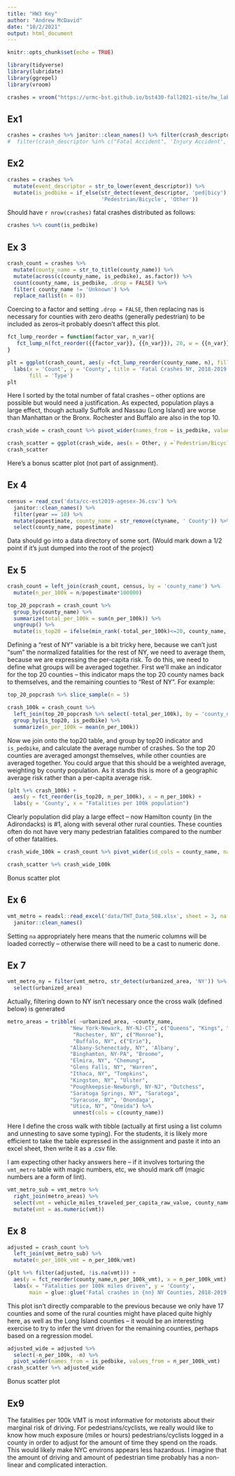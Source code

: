 ```yaml
---
title: "HW3 Key"
author: "Andrew McDavid"
date: "10/2/2021"
output: html_document
---
```


```r
knitr::opts_chunk$set(echo = TRUE)
```

```r
library(tidyverse)
library(lubridate)
library(ggrepel)
library(vroom)
```

```r
crashes = vroom("https://urmc-bst.github.io/bst430-fall2021-site/hw_lab_instruction/hw02-accidents/data/ny_collisions_2018_2019.csv.gz")
```

## Ex1

```r
crashes = crashes %>% janitor::clean_names() %>% filter(crash_descriptor %in% c("Fatal Accident"))
#  filter(crash_descriptor %in% c("Fatal Accident", 'Injury Accident', 'Property Damage & Injury Accident'))
```

## Ex2

```r
crashes = crashes %>% 
  mutate(event_descriptor = str_to_lower(event_descriptor)) %>% 
  mutate(is_pedbike = if_else(str_detect(event_descriptor, 'ped|bicy'), 
                              'Pedestrian/Bicycle', 'Other'))
```

Should have `r nrow(crashes)` fatal crashes distributed as follows:

```r
crashes %>% count(is_pedbike)
```



## Ex 3

```r
crash_count = crashes %>% 
  mutate(county_name = str_to_title(county_name)) %>% 
  mutate(across(c(county_name, is_pedbike), as.factor)) %>% 
  count(county_name, is_pedbike, .drop = FALSE) %>%
  filter( county_name != 'Unknown') %>% 
  replace_na(list(n = 0))
```

Coercing to a factor and setting `.drop = FALSE`, then replacing nas is necessary for counties with zero deaths (generally pedestrian) to be included as zeros--it probably doesn't affect this plot.

```r
fct_lump_reorder = function(factor_var, n_var){
   fct_lump_n(fct_reorder({{factor_var}}, {{n_var}}), 20, w = {{n_var}}, other_level = "Rest of NY")
}

plt = ggplot(crash_count, aes(y =fct_lump_reorder(county_name, n), fill = is_pedbike, x = n)) + geom_col() + theme_minimal() +
  labs(x = 'Count', y = 'County', title = 'Fatal Crashes NY, 2018-2019',
       fill = 'Type')
plt
```

Here I sorted by the total number of fatal crashes -- other options are possible but would need a justification.
As expected, population plays a large effect, though actually Suffolk and Nassau  (Long Island) are worse than Manhattan or the Bronx.  Rochester and Buffalo are also in the top 10. 

```r
crash_wide = crash_count %>% pivot_wider(names_from = is_pedbike, values_from = n, values_fill = 0)

crash_scatter = ggplot(crash_wide, aes(x = Other, y =`Pedestrian/Bicycle`)) + geom_point() + geom_text_repel(aes(label = county_name), max.overlaps = 20)
crash_scatter
```

Here's a bonus scatter plot (not part of assignment).

## Ex 4

```r
census = read_csv('data/cc-est2019-agesex-36.csv') %>% 
  janitor::clean_names() %>% 
  filter(year == 10) %>% 
  mutate(popestimate, county_name = str_remove(ctyname, ' County')) %>% 
  select(county_name, popestimate)
```

Data should go into a data directory of some sort. (Would mark down a 1/2 point if it's just dumped into the root of the project)

## Ex 5

```r
crash_count = left_join(crash_count, census, by = 'county_name') %>% 
  mutate(n_per_100k = n/popestimate*100000)

top_20_popcrash = crash_count %>% 
  group_by(county_name) %>% 
  summarize(total_per_100k = sum(n_per_100k)) %>% 
  ungroup() %>% 
  mutate(is_top20 = ifelse(min_rank(-total_per_100k)<=20, county_name, "Rest of NY"))
```

Defining a "rest of NY" variable is a bit tricky here, because we can't just "sum" the normalized
fatalities for the rest of NY, we need to average them, because we are expressing  the per-capita risk.
To do this, we need to define what groups will be averaged together.
First we'll make an indicator for the top 20 counties -- 
this indicator maps the top 20 county names back to themselves, and the remaining counties to
"Rest of NY".  For example:

```r
top_20_popcrash %>% slice_sample(n = 5)
```


```r
crash_100k = crash_count %>% 
  left_join(top_20_popcrash %>% select(-total_per_100k), by = 'county_name') %>% 
  group_by(is_top20, is_pedbike) %>% 
  summarize(n_per_100k = mean(n_per_100k))
```

Now we join onto the top20 table, and group by top20 indicator and `is_pedbike`,
and calculate the average number of crashes.  So the top 20 counties are averaged amongst themselves,
while other counties are averaged together.  You could argue that this should be a weighted average,
weighting by county population.  As it stands this is more of a geographic average risk rather than a
per-capita average risk.

```r
(plt %+% crash_100k) + 
  aes(y = fct_reorder(is_top20, n_per_100k), x = n_per_100k) +
  labs(y = 'County', x = "Fatalities per 100k population")
```

Clearly population did play a large effect -- now Hamilton county (in the Adirondacks) is #1, along with several other rural counties. These counties often do not have very many pedestrian fatalities compared to the number of other fatalities.

```r
crash_wide_100k = crash_count %>% pivot_wider(id_cols = county_name, names_from = is_pedbike, values_from = n_per_100k, values_fill = 0)

crash_scatter %+% crash_wide_100k
```

Bonus scatter plot

## Ex 6

```r
vmt_metro = readxl::read_excel('data/THT_Data_508.xlsx', sheet = 3, na = c('[no data]')) %>% 
  janitor::clean_names()

```

Setting `na` appropriately here means that the numeric columns will be loaded correctly -- otherwise there will need to be a
cast to numeric done.

## Ex 7
```r
vmt_metro_ny = filter(vmt_metro, str_detect(urbanized_area, 'NY')) %>% 
  select(urbanized_area)
```

Actually, filtering down to NY isn't necessary once the cross walk (defined below) is generated

```r
metro_areas = tribble( ~urbanized_area, ~county_name,
                    "New York-Newark, NY-NJ-CT", c("Queens", "Kings", "New York", "Bronx", "Richmond"),
                     "Rochester, NY", c("Monroe"),
                     "Buffalo, NY", c("Erie"),
                    "Albany-Schenectady, NY", 'Albany',
                    "Binghamton, NY-PA", "Broome",
                    "Elmira, NY", "Chemung",
                    "Glens Falls, NY", "Warren",
                    "Ithaca, NY", "Tompkins",
                    "Kingston, NY", "Ulster",
                    "Poughkeepsie-Newburgh, NY-NJ", "Dutchess",
                    "Saratoga Springs, NY", "Saratoga",
                    "Syracuse, NY", 'Onondaga',
                    "Utica, NY", "Oneida") %>%
                     unnest(cols = c(county_name))
```

Here I define the cross walk with tibble (actually at first using a list column and unnesting to save some typing).
For the students, it is likely more efficient to take the table expressed in the assignment and paste it into an excel sheet, then write it as a .csv file.

I am expecting other hacky answers here -- if it involves torturing the `vmt_metro` table with magic numbers,
etc, we should mark off (magic numbers are a form of lint).

```r
vmt_metro_sub = vmt_metro %>% 
  right_join(metro_areas) %>% 
  select(vmt = vehicle_miles_traveled_per_capita_raw_value, county_name) %>% 
  mutate(vmt = as.numeric(vmt))
```





## Ex 8

```r
adjusted = crash_count %>% 
  left_join(vmt_metro_sub) %>%  
  mutate(n_per_100k_vmt = n_per_100k/vmt)

(plt %+% filter(adjusted, !is.na(vmt))) + 
  aes(y = fct_reorder(county_name,n_per_100k_vmt), x = n_per_100k_vmt) + 
  labs(x = "Fatalities per 100k miles driven", y = 'County', 
       main = glue::glue('Fatal crashes in {nn} NY Counties, 2018-2019', nn = nrow(adjusted)))
```


This plot isn't directly comparable to the previous because we only have 17 counties and some of the rural counties might have placed quite highly here, as well as the Long Island counties -- it would be an interesting exercise to try to infer the vmt driven for the remaining counties, perhaps based on a regression model.

```r
adjusted_wide = adjusted %>% 
  select(-n_per_100k, -n) %>% 
  pivot_wider(names_from = is_pedbike, values_from = n_per_100k_vmt)
crash_scatter %+% adjusted_wide
```

Bonus scatter plot

## Ex9

The fatalities per 100k VMT is most informative for motorists about their marginal risk of driving.  For pedestrians/cyclists, we really would like to know how much exposure (miles or hours) pedestrians/cyclists logged in a county in order to adjust for the amount of time they spend on the roads.  This would likely make NYC environs appears less hazardous.  I imagine that the amount of driving and amount of pedestrian time probably has a non-linear and complicated interaction.
